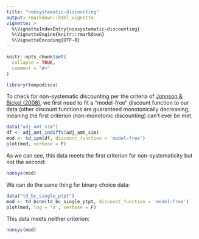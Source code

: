 ```yaml
---
title: "nonsystematic-discounting"
output: rmarkdown::html_vignette
vignette: >
  %\VignetteIndexEntry{nonsystematic-discounting}
  %\VignetteEngine{knitr::rmarkdown}
  %\VignetteEncoding{UTF-8}
---
```


```r
knitr::opts_chunk$set(
  collapse = TRUE,
  comment = "#>"
)
```

```r
library(tempodisco)
```

To check for non-systematic discounting per the criteria of [Johnson & Bickel (2008)](https://doi.org/10.1037%2F1064-1297.16.3.264), we first need to fit a "model-free" discount function to our data (other discount functions are guaranteed monotonically decreasing, meaning the first criterion (non-monotonic discounting) can't ever be met.

```r
data("adj_amt_sim")
df <- adj_amt_indiffs(adj_amt_sim)
mod <- td_ipm(df, discount_function = 'model-free')
plot(mod, verbose = F)
```
As we can see, this data meets the first criterion for non-systematicity but not the second:

```r
nonsys(mod)
```
We can do the same thing for binary choice data:
```r
data("td_bc_single_ptpt")
mod <- td_bcnm(td_bc_single_ptpt, discount_function = 'model-free')
plot(mod, log = 'x', verbose = F)
```
This data meets neither criterion:
```r
nonsys(mod)
```
